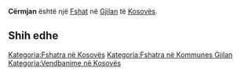 {{Fshat në Kosovës
 | Emri                = Cërmjan
| sqi_N_name = Cërmjan
| sqi_N_FULL_NAME_RO = Cërmjan
| sqi_N_FULL_NAME_ND_RO = Cermjan
| sqi_N_SORT_NAME_RG = CERMJAN
| sqi_N_FULL_NAME_RG = Cërmjan
| sqi_N_FULL_NAME_ND_RG = Cermjan
| sqi_V_name = Crmaiç
| sqi_V_FULL_NAME_RO = Crmaiç Çermian Çermiani Cermjan
| sqi_V_FULL_NAME_ND_RO = Crmaic Cermian Cermiani Cermjan
| sqi_V_SORT_NAME_RG = CRMAIC CERMIAN CERMIANI CERMJAN
| sqi_V_FULL_NAME_RG = Crmaiç Çermian Çermiani Cermjan
| sqi_V_FULL_NAME_ND_RG = Crmaic Cermian Cermiani Cermjan
| srp_N_name = Crmljan
| srp_N_FULL_NAME_RO = Crmljan
| srp_N_FULL_NAME_ND_RO = Crmljan
| srp_N_SORT_NAME_RG = CRMLJAN
| srp_N_FULL_NAME_RG = Crmljan
| srp_N_FULL_NAME_ND_RG = Crmljan
| srp_NS_name = Црмљан
| srp_NS_FULL_NAME_RO = Црмљан
| srp_NS_FULL_NAME_ND_RO = Црмљан
| srp_NS_SORT_NAME_RG = ЦРМЉАН
| srp_NS_FULL_NAME_RG = Црмљан
| srp_NS_FULL_NAME_ND_RG = Црмљан
| srp_V_name = Crmljane
| srp_V_FULL_NAME_RO = Crmljane
| srp_V_FULL_NAME_ND_RO = Crmljane
| srp_V_SORT_NAME_RG = CRMLJANE
| srp_V_FULL_NAME_RG = Crmljane
| srp_V_FULL_NAME_ND_RG = Crmljane
| srp_VS_name = Црмљане
| srp_VS_FULL_NAME_RO = Црмљане
| srp_VS_FULL_NAME_ND_RO = Црмљане
| srp_VS_SORT_NAME_RG = ЦРМЉАНЕ
| srp_VS_FULL_NAME_RG = Црмљане
| srp_VS_FULL_NAME_ND_RG = Црмљане
| std_V_name = Sermian
| std_V_FULL_NAME_RO = Sermian Crmnjan Crmljani Crmjan
| std_V_FULL_NAME_ND_RO = Sermian Crmnjan Crmljani Crmjan
| std_V_SORT_NAME_RG = SERMIAN CRMNJAN CRMLJANI CRMJAN
| std_V_FULL_NAME_RG = Sermian Crmnjan Crmljani Crmjan
| std_V_FULL_NAME_ND_RG = Sermian Crmnjan Crmljani Crmjan

 | Emri (Rasa dhanore) = 
 | Figura              = 
 | Shteti              = Kosovo
 | Komuna              = Gjilan
 | Kodi postar         = 
 | Sipërfaqja          = 

 | Popullsia           = 

 | Regj. i popullsisë  = 
 | Dend. e popullsisë  = 
 | Faqja zyrtare       = 
 <!--- Koordinatat ----> 
 | Gjerësia            = 42.4725
 | Gjatësia            = 20.476389
 | Lartësia            = 
}}
'''Cërmjan''' është një [[Fshat]] në [[Gjilan]] të [[Kosovës]].

<!-- == Gjeografia == -->
<!-- == Historia == -->
<!-- == Demografia == -->
== Shih edhe ==
{{Komuna Gjilan}}
{{Kosovo-Administrata-Cung}}

[[Kategoria:Fshatra në Kosovës]]
[[Kategoria:Fshatra në Kommunes Gjilan]]
[[Kategoria:Vendbanime në Kosovës]]